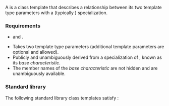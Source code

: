 {{cpp/named req/title|BinaryTypeTrait|notes={{mark since c++11}}}}
{{cpp/named req/navbar}}

A {{named req|BinaryTypeTrait}} is a class template that describes a relationship between its two template type parameters with a {{lc|std::integral_constant}} (typically {{lc|std::bool_constant}}) specialization.

===Requirements===
* {{named req|DefaultConstructible}} and {{named req|CopyConstructible}}.
* Takes two template type parameters (additional template parameters are optional and allowed).
* Publicly and unambiguously derived from a specialization of {{lc|std::integral_constant}}, known as its ''base characteristic''.
* The member names of the ''base characteristic'' are not hidden and are unambiguously available.

===Standard library===
The following standard library class templates satisfy {{named req|BinaryTypeTrait}}:
{{dsc begin}}
{{dsc inc|cpp/types/dsc is_same}}
{{dsc inc|cpp/types/dsc is_base_of}}
{{dsc inc|cpp/types/dsc is_virtual_base_of}}
{{dsc inc|cpp/types/dsc is_convertible}}
{{dsc inc|cpp/types/dsc is_layout_compatible}}
{{dsc inc|cpp/types/dsc is_pointer_interconvertible_base_of}}
{{dsc inc|cpp/types/dsc is_invocable}}
{{dsc inc|cpp/memory/dsc uses_allocator}}
{{dsc end}}

{{langlinks|ja|zh}}